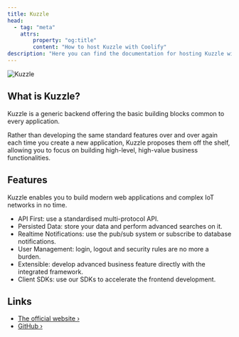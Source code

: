 ```yaml
---
title: Kuzzle
head:
  - tag: "meta"
    attrs:
        property: "og:title"
        content: "How to host Kuzzle with Coolify"
description: "Here you can find the documentation for hosting Kuzzle with Coolify."
---
```



<Badge text="One-click setup." variant="note" size="large" />

![Kuzzle](https://user-images.githubusercontent.com/7868838/103797784-32337580-5049-11eb-8917-3fcf4487644c.png)

## What is Kuzzle?

Kuzzle is a generic backend offering the basic building blocks common to every application.

Rather than developing the same standard features over and over again each time you create a new application, Kuzzle proposes them off the shelf, allowing you to focus on building high-level, high-value business functionalities.

## Features

Kuzzle enables you to build modern web applications and complex IoT networks in no time.

- API First: use a standardised multi-protocol API.
- Persisted Data: store your data and perform advanced searches on it.
- Realtime Notifications: use the pub/sub system or subscribe to database notifications.
- User Management: login, logout and security rules are no more a burden.
- Extensible: develop advanced business feature directly with the integrated framework.
- Client SDKs: use our SDKs to accelerate the frontend development.

## Links

- [The official website ›](https://kuzzle.io/)
- [GitHub ›](https://github.com/kuzzleio/kuzzle)
